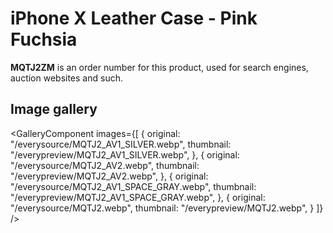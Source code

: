 
# iPhone X Leather Case - Pink Fuchsia

<Callout type='info' emoji='👉🏻'>**MQTJ2ZM** is an order number for this product, used for search engines, auction websites and such.</Callout>

## Image gallery

<GalleryComponent
    images={[
      {
        original: "/everysource/MQTJ2_AV1_SILVER.webp",
        thumbnail: "/everypreview/MQTJ2_AV1_SILVER.webp",
      },
      {
        original: "/everysource/MQTJ2_AV2.webp",
        thumbnail: "/everypreview/MQTJ2_AV2.webp",
      },
      {
        original: "/everysource/MQTJ2_AV1_SPACE_GRAY.webp",
        thumbnail: "/everypreview/MQTJ2_AV1_SPACE_GRAY.webp",
      },
      {
        original: "/everysource/MQTJ2.webp",
        thumbnail: "/everypreview/MQTJ2.webp",
      }
    ]}
  />
